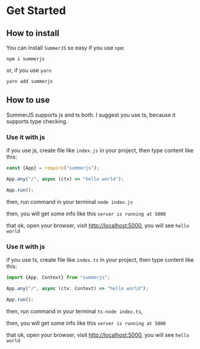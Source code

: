 # Get Started

## How to install

You can install `SummerJS` so easy if you use `npm`:
```
npm i summerjs
```
or, if you use `yarn`
```
yarn add summerjs
```

## How to use

SummerJS supports js and ts both. I suggest you use ts, because it supports type checking.

### Use it with js
if you use js, create file like `index.js` in your project, then type content like this:

```js
const {App} = require("summerjs");

App.any("/", async (ctx) => "hello world");

App.run();
```
then, run command in your terminal `node index.js`

then, you will get some info like this `server is running at 5000`

that ok, open your browser, visit [http://localhost:5000](http://localhost:5000), you will see `hello world`

### Use it with js
if you use ts, create file like `index.ts` in your project, then type content like this:
```ts
import {App, Context} from "summerjs";

App.any("/", async (ctx: Context) => "hello world");

App.run();
```
then, run command in your terminal `ts-node index.ts`,

then, you will get some info like this `server is running at 5000`

that ok, open your browser, visit [http://localhost:5000](http://localhost:5000), you will see `hello world`